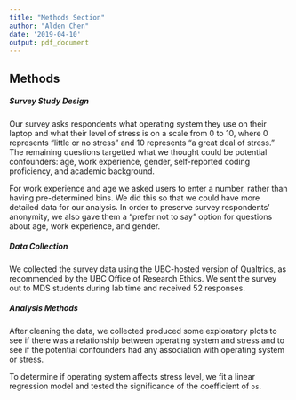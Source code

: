 ```yaml
---
title: "Methods Section"
author: "Alden Chen"
date: '2019-04-10'
output: pdf_document
---
```


## Methods

##### Survey Study Design

Our survey asks respondents what operating system they use on their laptop and  what their level of stress is on a scale from 0 to 10, where 0 represents "little or no stress" and 10 represents "a great deal of stress." The remaining questions targetted what we thought could be potential confounders: age, work experience, gender, self-reported coding proficiency, and academic background. 

For work experience and age we asked users to enter a number, rather than having pre-determined bins. We did this so that we could have more detailed data for our analysis. In order to preserve survey respondents' anonymity, we also gave them a "prefer not to say" option for questions about age, work experience, and gender. 

##### Data Collection  

We collected the survey data using the UBC-hosted version of Qualtrics, as recommended by the UBC Office of Research Ethics. We sent the survey out to MDS students during lab time and received 52 responses. 

##### Analysis Methods

After cleaning the data, we collected produced some exploratory plots to see if there was a relationship between operating system and stress and to see if the potential confounders had any association with operating system or stress.  

To determine if operating system affects stress level, we fit a linear regression model and tested the significance of the coefficient of `os`.




